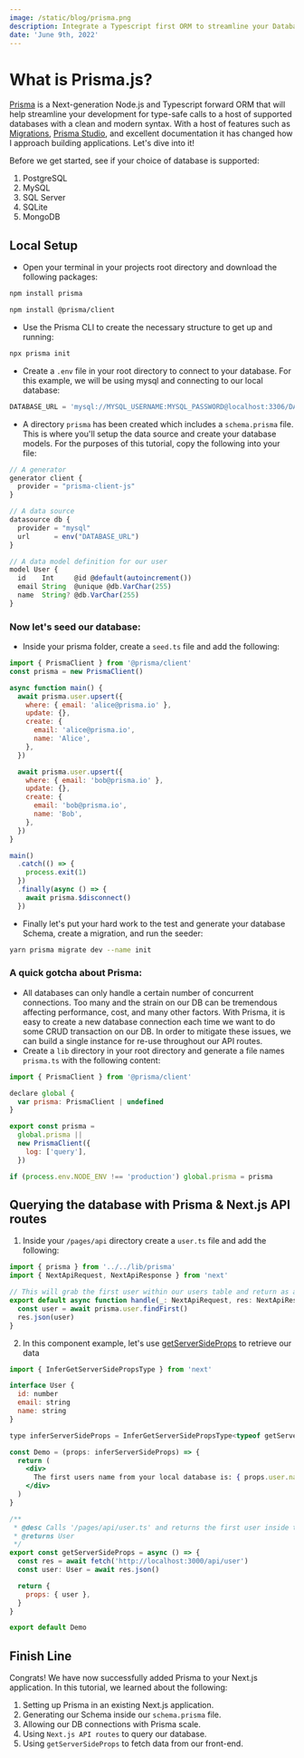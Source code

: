 ```yaml
---
image: /static/blog/prisma.png
description: Integrate a Typescript first ORM to streamline your Database calls.
date: 'June 9th, 2022'
---
```


# What is Prisma.js?

[Prisma](https://www.prisma.io/) is a Next-generation Node.js and Typescript forward ORM that will help streamline your development for type-safe calls to a host of supported
databases with a clean and modern syntax. With a host of features such as [Migrations](https://www.prisma.io/migrate), [Prisma Studio](https://www.prisma.io/studio),
and excellent documentation it has changed how I approach building applications. Let's dive into it!

Before we get started, see if your choice of database is supported:

1. PostgreSQL
2. MySQL
3. SQL Server
4. SQLite
5. MongoDB

## Local Setup

- Open your terminal in your projects root directory and download the following packages:

```bash
npm install prisma
```

```bash
npm install @prisma/client
```

- Use the Prisma CLI to create the necessary structure to get up and running:

```bash
npx prisma init
```

- Create a `.env` file in your root directory to connect to your database. For this example,
  we will be using mysql and connecting to our local database:

```js
DATABASE_URL = 'mysql://MYSQL_USERNAME:MYSQL_PASSWORD@localhost:3306/DATABASE_NAME'
```

- A directory `prisma` has been created which includes a `schema.prisma` file.
  This is where you'll setup the data source and create your database models.
  For the purposes of this tutorial, copy the following into your file:

```js
// A generator
generator client {
  provider = "prisma-client-js"
}

// A data source
datasource db {
  provider = "mysql"
  url      = env("DATABASE_URL")
}

// A data model definition for our user
model User {
  id    Int     @id @default(autoincrement())
  email String  @unique @db.VarChar(255)
  name  String? @db.VarChar(255)
}
```

### Now let's seed our database:

- Inside your prisma folder, create a `seed.ts` file and add the following:

```js
import { PrismaClient } from '@prisma/client'
const prisma = new PrismaClient()

async function main() {
  await prisma.user.upsert({
    where: { email: 'alice@prisma.io' },
    update: {},
    create: {
      email: 'alice@prisma.io',
      name: 'Alice',
    },
  })

  await prisma.user.upsert({
    where: { email: 'bob@prisma.io' },
    update: {},
    create: {
      email: 'bob@prisma.io',
      name: 'Bob',
    },
  })
}

main()
  .catch(() => {
    process.exit(1)
  })
  .finally(async () => {
    await prisma.$disconnect()
  })
```

- Finally let's put your hard work to the test and generate your database Schema, create a migration, and run the seeder:

```bash
yarn prisma migrate dev --name init
```

### A quick gotcha about Prisma:

- All databases can only handle a certain number of concurrent connections. Too many and the strain on our DB can be tremendous affecting
  performance, cost, and many other factors. With Prisma, it is easy to create a new database connection each time we want to do some CRUD
  transaction on our DB. In order to mitigate these issues, we can build a single instance for re-use throughout our API routes.
- Create a `lib` directory in your root directory and generate a file names `prisma.ts` with the following content:

```js
import { PrismaClient } from '@prisma/client'

declare global {
  var prisma: PrismaClient | undefined
}

export const prisma =
  global.prisma ||
  new PrismaClient({
    log: ['query'],
  })

if (process.env.NODE_ENV !== 'production') global.prisma = prisma
```

## Querying the database with Prisma & Next.js API routes

1. Inside your `/pages/api` directory create a `user.ts` file and add the following:

```js
import { prisma } from '../../lib/prisma'
import { NextApiRequest, NextApiResponse } from 'next'

// This will grab the first user within our users table and return as a JSON response
export default async function handle(_: NextApiRequest, res: NextApiResponse) {
  const user = await prisma.user.findFirst()
  res.json(user)
}
```

2. In this component example, let's use [getServerSideProps](https://nextjs.org/docs/basic-features/data-fetching/get-server-side-props) to retrieve our data

```jsx
import { InferGetServerSidePropsType } from 'next'

interface User {
  id: number
  email: string
  name: string
}

type inferServerSideProps = InferGetServerSidePropsType<typeof getServerSideProps>;

const Demo = (props: inferServerSideProps) => {
  return (
    <div>
      The first users name from your local database is: { props.user.name }
    </div>
  )
}

/**
 * @desc Calls '/pages/api/user.ts' and returns the first user inside the database
 * @returns User
 */
export const getServerSideProps = async () => {
  const res = await fetch('http://localhost:3000/api/user')
  const user: User = await res.json()

  return {
    props: { user },
  }
}

export default Demo
```

## Finish Line

Congrats! We have now successfully added Prisma to your Next.js application. In this tutorial, we learned about the following:

1. Setting up Prisma in an existing Next.js application.
2. Generating our Schema inside our `schema.prisma` file.
3. Allowing our DB connections with Prisma scale.
4. Using `Next.js API routes` to query our database.
5. Using `getServerSideProps` to fetch data from our front-end.
